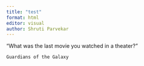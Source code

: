 ```yaml
---
title: "test"
format: html
editor: visual
author: Shruti Parvekar
---
```


“What was the last movie you watched in a theater?”
```
Guardians of the Galaxy
```
